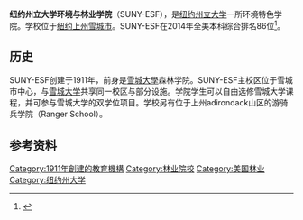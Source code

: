 {{infobox University
| image_name     = <!-- 檔案不存在 ESF logo.svg ，可從英文維基百科取得 -->
| image_size     = 180
| name           = 纽约州立大学环境与林业学院 （SUNY-ESF）
| established    = 1911
| motto          = "Improve Your World" 
| type           = [[公立大学|公立大学]]
| academic_staff = 127 full-time, 47 part-time
| undergrad      = 2,200
| postgrad       = 578
| doctoral       = 
| president      = [[Cornelius_B._Murphy,_Jr.|Cornelius B. Murphy, Jr.]]
| location       = [[美国|美国]]，[[纽约州|纽约州]]，[[雪城|雪城]]
| campus         = [[Urban_area|Urban]] and [[Rural|Rural]]
| endowment      = 一千八百万美元
| athletics      = [[United_States_Collegiate_Athletic_Association|USCAA]]
| sports         = [[篮球|篮球]] [[高尔夫|高尔夫]] [[足球|足球]]
| colors         = [[绿色|绿色]] [[白色|白色]]和[[金色|金色]]<br>{{color box|forestgreen}} {{color box|white}} {{color box|gold}}
| nickname       = Mighty Oaks
| mascot         = [https://web.archive.org/web/20130719115207/http://www.esf.edu/video/news/2010/01.22.ESF.Oakie.mp4 Oakie]
| website        = {{URL|www.esf.edu}}
}}

'''纽约州立大学环境与林业学院 '''（SUNY-ESF），是[[纽约州立大学|纽约州立大学]]一所环境特色学院。学校位于[[纽约州|纽约上州]][[雪城|雪城市]]。SUNY-ESF在2014年全美本科综合排名86位<ref> {{cite news | title = 2014年US-News美国大学综合排名 | date = 2013-03-19 | url = http://colleges.usnews.rankingsandreviews.com/best-colleges/rankings/national-universities/data/spp%2B50/page+2 | work = US-NEWS | accessdate = 2013-12-09 | deadurl = yes | archiveurl = https://web.archive.org/web/20130710010638/http://colleges.usnews.rankingsandreviews.com/best-colleges/rankings/national-universities/data/spp+50/page+2 | archivedate = 2013-07-10 }}</ref>。

==历史==
SUNY-ESF创建于1911年，前身是[[雪城大學|雪城大學]]森林学院。SUNY-ESF主校区位于雪城市中心，与[[雪城大学|雪城大学]]共享同一校区与部分设施。学院学生可以自由选修雪城大学课程，并可参与雪城大学的双学位项目。学校另有位于上州adirondack山区的游骑兵学院（Ranger School）。

== 参考资料 ==
{{commonscat|SUNY-ESF}}
{{reflist|colwidth=30em}}
{{紐約州立大學}}
[[Category:1911年創建的教育機構|Category:1911年創建的教育機構]]
[[Category:林业院校|Category:林业院校]]
[[Category:美国林业|Category:美国林业]]
[[Category:纽约州大学|Category:纽约州大学]]
